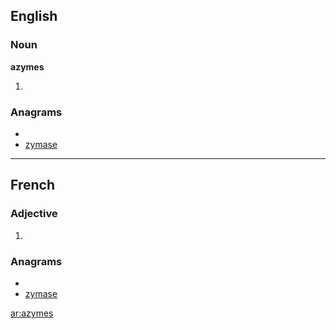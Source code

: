 ==English==

===Noun===
'''azymes'''

# {{plural of|[[azyme]]}}

===Anagrams===
* {{alphagram|aemsyz}}
* [[zymase#English|zymase]]

----

==French==

===Adjective===
{{fr-adj-form}} {{p}}

# {{form of| plural|azyme|lang=French}}

===Anagrams===
* {{alphagram|aemsyz}}
* [[zymase#French|zymase]]

[[ar:azymes]]